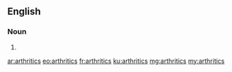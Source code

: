 ==English==

===Noun===
{{head|en|plural}}

# {{plural of|arthritic|lang=en|nocat=1}}

[[ar:arthritics]]
[[eo:arthritics]]
[[fr:arthritics]]
[[ku:arthritics]]
[[mg:arthritics]]
[[my:arthritics]]